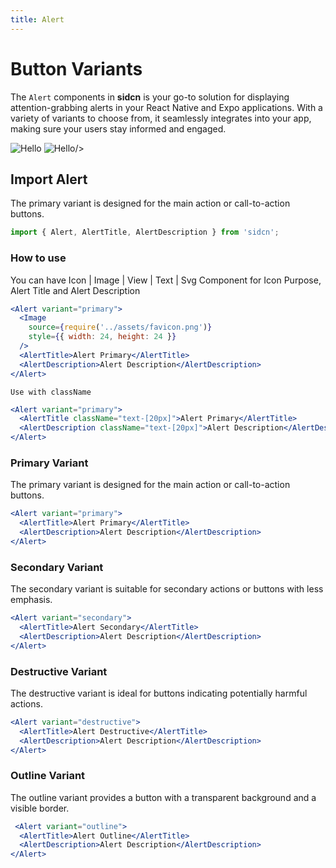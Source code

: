 ```yaml
---
title: Alert
---
```



# Button Variants

The `Alert` components in **sidcn** is your go-to solution for displaying attention-grabbing alerts in your React Native and Expo applications. With a variety of variants to choose from, it seamlessly integrates into your app, making sure your users stay informed and engaged.




<div style={{ display: "flex", flexDirection: "row",marginTop:40}}>
  <Image
    src="/assets/components/Alert/Frame.svg"
    alt="Hello"
    width={250}
    height={250}
    style={{marginLeft:'auto',marginRight:10}}
  />
  <Image
    src="/assets/components/Alert/Frame-1.svg"
    alt="Hello"
    width={250}
    height={250}
    style={{marginRight:'auto',marginLeft:10}}

/>


</div>

## Import Alert

The primary variant is designed for the main action or call-to-action buttons.

```jsx copy
import { Alert, AlertTitle, AlertDescription } from 'sidcn';
```
### How to use

You can have Icon | Image | View | Text | Svg Component for Icon Purpose, Alert Title and Alert Description

```jsx copy
<Alert variant="primary">
  <Image
    source={require('../assets/favicon.png')}
    style={{ width: 24, height: 24 }}
  />
  <AlertTitle>Alert Primary</AlertTitle>
  <AlertDescription>Alert Description</AlertDescription>
</Alert>
```

`Use with className`

```jsx copy
<Alert variant="primary">
  <AlertTitle className="text-[20px]">Alert Primary</AlertTitle>
  <AlertDescription className="text-[20px]">Alert Description</AlertDescription>
</Alert>
```

### Primary Variant

The primary variant is designed for the main action or call-to-action buttons.

```jsx copy
<Alert variant="primary">
  <AlertTitle>Alert Primary</AlertTitle>
  <AlertDescription>Alert Description</AlertDescription>
</Alert>
```


### Secondary Variant

The secondary variant is suitable for secondary actions or buttons with less emphasis.

```jsx copy
<Alert variant="secondary">
  <AlertTitle>Alert Secondary</AlertTitle>
  <AlertDescription>Alert Description</AlertDescription>
</Alert>
```


### Destructive Variant

The destructive variant is ideal for buttons indicating potentially harmful actions.

```jsx copy
<Alert variant="destructive">
  <AlertTitle>Alert Destructive</AlertTitle>
  <AlertDescription>Alert Description</AlertDescription>
</Alert>
```


### Outline Variant

The outline variant provides a button with a transparent background and a visible border.

```jsx copy
 <Alert variant="outline">
  <AlertTitle>Alert Outline</AlertTitle>
  <AlertDescription>Alert Description</AlertDescription>
</Alert>
```


